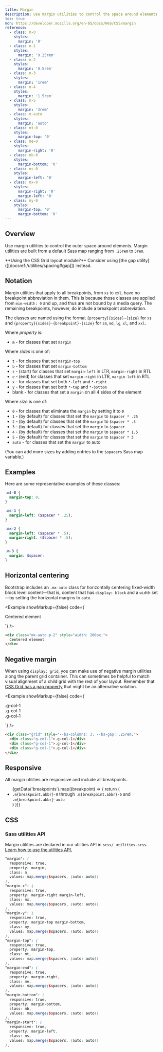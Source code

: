 ```yaml
---
title: Margin
description: Use margin utilities to control the space around elements with responsive margin classes.
toc: true
mdn: https://developer.mozilla.org/en-US/docs/Web/CSS/margin
reference:
  - class: m-0
    styles:
      margin: '0'
  - class: m-1
    styles:
      margin: '0.25rem'
  - class: m-2
    styles:
      margin: '0.5rem'
  - class: m-3
    styles:
      margin: '1rem'
  - class: m-4
    styles:
      margin: '1.5rem'
  - class: m-5
    styles:
      margin: '3rem'
  - class: m-auto
    styles:
      margin: 'auto'
  - class: mt-0
    styles:
      margin-top: '0'
  - class: me-0
    styles:
      margin-right: '0'
  - class: mb-0
    styles:
      margin-bottom: '0'
  - class: ms-0
    styles:
      margin-left: '0'
  - class: mx-0
    styles:
      margin-right: '0'
      margin-left: '0'
  - class: my-0
    styles:
      margin-top: '0'
      margin-bottom: '0'
---
```



## Overview

Use margin utilities to control the outer space around elements. Margin utilities are built from a default Sass map ranging from `.25rem` to `3rem`.

<Callout>
**Using the CSS Grid layout module?** Consider using [the gap utility]([[docsref:/utilities/spacing#gap]]) instead.
</Callout>

## Notation

Margin utilities that apply to all breakpoints, from `xs` to `xxl`, have no breakpoint abbreviation in them. This is because those classes are applied from `min-width: 0` and up, and thus are not bound by a media query. The remaining breakpoints, however, do include a breakpoint abbreviation.

The classes are named using the format `{property}{sides}-{size}` for `xs` and `{property}{sides}-{breakpoint}-{size}` for `sm`, `md`, `lg`, `xl`, and `xxl`.

Where *property* is:

- `m` - for classes that set `margin`

Where *sides* is one of:

- `t` - for classes that set `margin-top`
- `b` - for classes that set `margin-bottom`
- `s` - (start) for classes that set `margin-left` in LTR, `margin-right` in RTL
- `e` - (end) for classes that set `margin-right` in LTR, `margin-left` in RTL
- `x` - for classes that set both `*-left` and `*-right`
- `y` - for classes that set both `*-top` and `*-bottom`
- blank - for classes that set a `margin` on all 4 sides of the element

Where *size* is one of:

- `0` - for classes that eliminate the `margin` by setting it to `0`
- `1` - (by default) for classes that set the `margin` to `$spacer * .25`
- `2` - (by default) for classes that set the `margin` to `$spacer * .5`
- `3` - (by default) for classes that set the `margin` to `$spacer`
- `4` - (by default) for classes that set the `margin` to `$spacer * 1.5`
- `5` - (by default) for classes that set the `margin` to `$spacer * 3`
- `auto` - for classes that set the `margin` to auto

(You can add more sizes by adding entries to the `$spacers` Sass map variable.)

## Examples

Here are some representative examples of these classes:

```scss
.mt-0 {
  margin-top: 0;
}

.ms-1 {
  margin-left: ($spacer * .25);
}

.mx-2 {
  margin-left: ($spacer * .5);
  margin-right: ($spacer * .5);
}

.m-3 {
  margin: $spacer;
}
```

## Horizontal centering

Bootstrap includes an `.mx-auto` class for horizontally centering fixed-width block level content—that is, content that has `display: block` and a `width` set—by setting the horizontal margins to `auto`.

<Example showMarkup={false} code={`<div class="mx-auto p-2" style="width: 200px; background-color: rgba(var(--bd-violet-rgb),.15); border: rgba(var(--bd-violet-rgb),.3) solid 1px;">
    Centered element
  </div>`} />

```html
<div class="mx-auto p-2" style="width: 200px;">
  Centered element
</div>
```

## Negative margin

When using `display: grid`, you can make use of negative margin utilities along the parent grid container. This can sometimes be helpful to match visual alignment of a child grid with the rest of your layout. Remember that [CSS Grid has a gap property]([[docsref:/utilities/spacing#gap]]) that might be an alternative solution.

<Example showMarkup={false} code={`<div class="grid text-center" style="--bs-columns: 3; --bs-gap: .25rem;">
    <div class="g-col-1">.g-col-1</div>
    <div class="g-col-1">.g-col-1</div>
    <div class="g-col-1">.g-col-1</div>
  </div>`} />

```html
<div class="grid" style="--bs-columns: 3; --bs-gap: .25rem;">
  <div class="g-col-1">.g-col-1</div>
  <div class="g-col-1">.g-col-1</div>
  <div class="g-col-1">.g-col-1</div>
</div>
```

## Responsive

All margin utilities are responsive and include all breakpoints.

<ul>
{getData('breakpoints').map((breakpoint) => {
  return (
    <li key={breakpoint.abbr}><code>.m{breakpoint.abbr}-0</code> through <code>.m{breakpoint.abbr}-5</code> and <code>.m{breakpoint.abbr}-auto</code></li>
  )
})}
</ul>

## CSS

### Sass utilities API

Margin utilities are declared in our utilities API in `scss/_utilities.scss`. [Learn how to use the utilities API.]([[docsref:/utilities/api#using-the-api]])

```scss
"margin": (
  responsive: true,
  property: margin,
  class: m,
  values: map.merge($spacers, (auto: auto))
),
"margin-x": (
  responsive: true,
  property: margin-right margin-left,
  class: mx,
  values: map.merge($spacers, (auto: auto))
),
"margin-y": (
  responsive: true,
  property: margin-top margin-bottom,
  class: my,
  values: map.merge($spacers, (auto: auto))
),
"margin-top": (
  responsive: true,
  property: margin-top,
  class: mt,
  values: map.merge($spacers, (auto: auto))
),
"margin-end": (
  responsive: true,
  property: margin-right,
  class: me,
  values: map.merge($spacers, (auto: auto))
),
"margin-bottom": (
  responsive: true,
  property: margin-bottom,
  class: mb,
  values: map.merge($spacers, (auto: auto))
),
"margin-start": (
  responsive: true,
  property: margin-left,
  class: ms,
  values: map.merge($spacers, (auto: auto))
),
```
